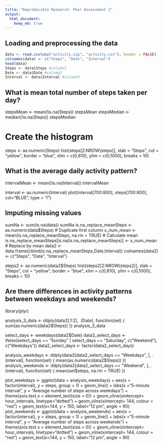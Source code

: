 ```yaml
---
title: "Reproducible Research: Peer Assessment 1"
output: 
  html_document:
    keep_md: true
---
```



## Loading and preprocessing the data
```r

data <- read.csv(unz("activity.zip", "activity.csv"), header = FALSE)
colnames(data) <- c("Steps", "Date", "Interval")
head(data)
Steps <- data$Steps #column1
Date <- data$Date #column2
Interval <- data$Interval #column3

```

## What is mean total number of steps taken per day?

stepsMean <- mean(!is.na(Steps))
stepsMean
stepsMedian <- median(!is.na(Steps))
stepsMedian

# Create the histogram
steps <- as.numeric(Steps)
hist(steps[2:NROW(steps)], xlab = "Steps", col = "yellow", border = "blue", xlim = c(0,810), ylim = c(0,1000), breaks = 10)


## What is the average daily activity pattern?

intervalMean <- mean(!is.na(Interval))
intervalMean

interval <- as.numeric(Interval)
plot(interval[700:800], steps[700:800], col="BLUE", type = "l")


## Imputing missing values

sumNa <- sum(is.na(data))
sumNa
is.na_replace_meanSteps <- as.numeric(data$Steps)                # Duplicate first column
x_num_mean <- mean(is.na_replace_meanSteps, na.rm = TRUE)        # Calculate mean
is.na_replace_meanSteps[is.na(is.na_replace_meanSteps)] <- x_num_mean # Replace by mean
data2 <- data.frame(cbind(is.na_replace_meanSteps,Date,Interval))
colnames(data2) <- c("Steps", "Date", "Interval")

steps2 <- as.numeric(data2$Steps)
hist(steps2[2:NROW(steps2)], xlab = "Steps", col = "yellow", border = "blue", xlim = c(0,810), ylim = c(0,1000), breaks = 10)


## Are there differences in activity patterns between weekdays and weekends?

library(plyr)

analysis_3_data <- ddply(data2[,1:2], .(Date), function(set) { sum(as.numeric(data2$Steps)) })
analysis_3_data

select_days <- weekdays(data2$Date)
data2_select_days <- ifelse(select_days == "Sunday" | select_days == "Saturday", c("Weekend"), c("Weekdays"))
data2_select_days <- factor(data2_select_days)

analysis_weekdays <- ddply(data2[data2_select_days == "Weekdays", ], .(interval), function(set) { mean(as.numeric(data2$Steps)) })
analysis_weekends <- ddply(data2[data2_select_days == "Weekend", ], .(interval), function(set) { mean(set$steps, na.rm = TRUE) })

plot_weekdays <- ggplot(data = analysis_weekdays) + aes(x = factor(interval), y = steps, group = 1) + geom_line() + labs(x ="5-minute interval", y = "Average number of steps across weekdays") + theme(axis.text.x = element_text(size = 0)) + geom_vline(xintercept= hour_intervals, linetype="dotted") + geom_vline(xintercept= 144, colour = "red") + geom_text(x=144, y = 150, label="12 pm", angle = 90)
plot_weekends <- ggplot(data = analysis_weekends) + aes(x = factor(interval), y = steps, group = 1) + geom_line() + labs(x ="5-minute interval", y = "Average number of steps across weekends") + theme(axis.text.x = element_text(size = 0)) + geom_vline(xintercept= hour_intervals, linetype="dotted") + geom_vline(xintercept= 144, colour = "red") + geom_text(x=144, y = 150, label="12 pm", angle = 90)
